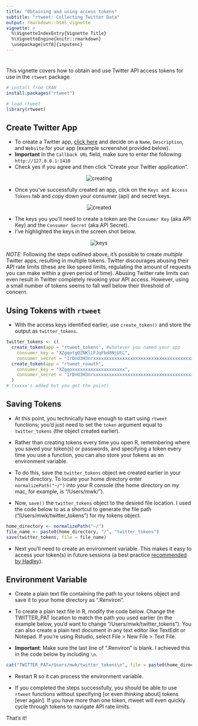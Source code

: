 ```yaml
---
title: "Obtaining and using access tokens"
subtitle: "rtweet: Collecting Twitter Data"
output: rmarkdown::html_vignette
vignette: >
  %\VignetteIndexEntry{Vignette Title}
  %\VignetteEngine{knitr::rmarkdown}
  \usepackage[utf8]{inputenc}
---
```


# 

This vignette covers how to obtain and use Twitter API 
access tokens for use in the `rtweet` package.

``` r
# install from CRAN
install.packages("rtweet")

# load rtweet
library(rtweet)
```

## Create Twitter App

- To create a Twitter app, [click here](http://apps.twitter.com/app/new) 
and decide on a `Name`, `Description`, and `Website` for your app (example screenshot provided below).
- **Important** In the `Callback URL` field, make sure to enter the following: `http://127.0.0.1:1410`
- Check yes if you agree and then click "Create your Twitter application".

<p align="center">
<img src="files/creating.png" alt="creating">
</p>

- Once you've successfully created an app, click on the `Keys and Access Tokens` tab and copy down your consumer (api) and secret keys.

<p align="center">
<img src="files/created.png" alt="created">
</p>

- The keys you you'll need to create a token are the
`Consumer Key` (aka API Key) and the `Consumer Secret` (aka API Secret).
- I've highlighted the keys in the screen shot below.

<p align="center">
<img src="files/keys.png" alt="keys">
</p>


*NOTE*: Following the steps outlined above, it's possible to create *multiple* 
Twitter apps, resulting in multiple tokens. Twitter discourages 
abusing their API rate limits (these are like speed limits, 
regulating the amount of requests you can make within a given period 
of time). Abusing Twitter rate limits can even result in Twitter 
completely revoking your API access. However, using a small 
number of tokens seems to fall well below their threshold of concern.

## Using Tokens with `rtweet`

- With the access keys identified earlier, use `create_token()` and store the output as `twitter_tokens`.

``` r
twitter_tokens <- c(
  create_token(app = "rtweet_tokens", #whatever you named your app
    consumer_key = "XZgqotgOZNKlLFJqFbd8NjUtL",
    consumer_secret = "1rDnU3H3nrxxxxxxxxxxxxxxxxxxxxxxxxxxxxxxxxxxxxxxxx"), 
  create_token(app = "rtweet_roauth",
    consumer_key = "XZgqoxxxxxxxxxxxxxxxxxxxx",
    consumer_secret = "1rDnU3H3nrxxxxxxxxxxxxxxxxxxxxxxxxxxxxxxxxxxxxxxxx")
  )
# (xxxxx's added but you get the point)
```

## Saving Tokens

- At this point, you technically have enough to start using `rtweet` functions;
you'd just need to set the `token` argument equal to `twitter_tokens` 
(the object created earlier). 

- Rather than creating tokens every time you open R, 
remembering where you saved your token(s) or passwords, and 
specifying a token every time you use a function, 
you can also store your tokens as an environment variable.

- To do this, save the `twitter_tokens` object we created earlier in your 
home directory. To locate your home directory enter 
`normalizePath("~/")` into your R console (the home directory on 
my mac, for example, is "/Users/mwk/"). 

- Now, `save()` the `twitter_tokens` object to the desired file location.
I used the code below to as a shortcut to generate the file path 
("/Users/mwk/twitter_tokens") for my tokens object.

```r
home_directory <- normalizePath("~/")
file_name <- paste0(home_directory, "/", "twitter_tokens")
save(twitter_tokens, file = file_name)
```

- Next you'll need to create an environment variable. This makes 
it easy to access your token(s) in future sessions (a best practice 
[recommended by Hadley](https://github.com/hadley/httr/blob/master/vignettes/api-packages.Rmd)).

## Environment Variable

- Create a plain text file containing the path to your tokens object 
and save it to your home directory as ".Renviron".



- To create a plain text file in R, modify the code below. Change the 
TWITTER_PAT location to match the path you used earlier (in the 
example below, you'd want to change "/Users/mwk/twitter_tokens"). 
You can also create a plain text document in any text editor like 
TextEdit or Notepad. If you're using Rstudio, select File > 
New File > Text File. 

- **Important**: Make sure the last line of ".Renviron" is blank. I 
achieved this in the code below by including `\n`.

``` r
cat("TWITTER_PAT=/Users/mwk/twitter_tokens\n", file = paste0(home_directory, "/.Renviron"))
```

- Restart R so it can process the environment variable. 

- If you completed the steps successfully,
you should be able to use `rtweet` functions without specifying 
[or even *thinking* about] tokens [ever again]. 
If you have more than one token, rtweet will even quickly 
cycle through tokens to navigate API rate limits.

That's it!

